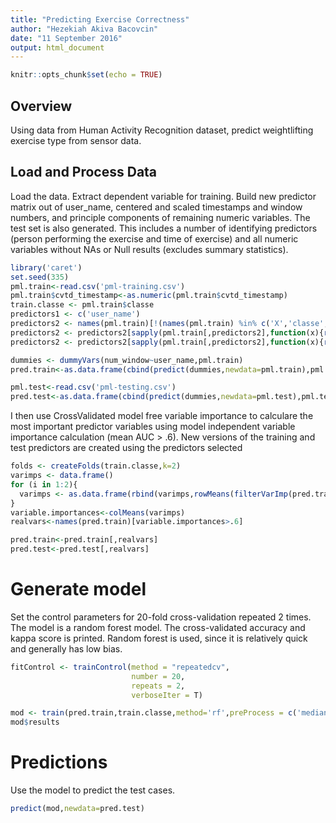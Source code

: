 ---
title: "Predicting Exercise Correctness"
author: "Hezekiah Akiva Bacovcin"
date: "11 September 2016"
output: html_document
---

```{r setup, include=FALSE}
knitr::opts_chunk$set(echo = TRUE)
```

## Overview

Using data from Human Activity Recognition dataset, predict weightlifting exercise type from sensor data.

## Load and Process Data

Load the data. Extract dependent variable for training. Build new predictor matrix out of user_name, centered and scaled timestamps and window numbers, and principle components of remaining numeric variables. The test set is also generated. This includes a number of identifying predictors (person performing the exercise and time of exercise) and all numeric variables without NAs or Null results (excludes summary statistics).

```{r load-summary}
library('caret')
set.seed(335)
pml.train<-read.csv('pml-training.csv')
pml.train$cvtd_timestamp<-as.numeric(pml.train$cvtd_timestamp)
train.classe <- pml.train$classe
predictors1 <- c('user_name')
predictors2 <- names(pml.train)[!(names(pml.train) %in% c('X','classe','new_window',predictors1))]
predictors2 <- predictors2[sapply(pml.train[,predictors2],function(x){return(sum(is.na(x)))})==0]
predictors2 <- predictors2[sapply(pml.train[,predictors2],function(x){return(sum(x==''))})==0]

dummies <- dummyVars(num_window~user_name,pml.train)
pred.train<-as.data.frame(cbind(predict(dummies,newdata=pml.train),pml.train[,predictors2]))

pml.test<-read.csv('pml-testing.csv')
pred.test<-as.data.frame(cbind(predict(dummies,newdata=pml.test),pml.test[,predictors2]))
```

I then use CrossValidated model free variable importance to calculare the most important predictor variables using model independent variable importance calculation (mean AUC > .6). New versions of the training and test predictors are created using the predictors selected
```{r varimp}
folds <- createFolds(train.classe,k=2)
varimps <- data.frame()
for (i in 1:2){
  varimps <- as.data.frame(rbind(varimps,rowMeans(filterVarImp(pred.train[folds[[i]],],train.classe[folds[[i]]],nonpara=TRUE))))
}
variable.importances<-colMeans(varimps)
realvars<-names(pred.train)[variable.importances>.6]

pred.train<-pred.train[,realvars]
pred.test<-pred.test[,realvars]
```

# Generate model
Set the control parameters for 20-fold cross-validation repeated 2 times. The model is a random forest model. The cross-validated accuracy and kappa score is printed. Random forest is used, since it is relatively quick and generally has low bias.

```{r fit-model}
fitControl <- trainControl(method = "repeatedcv",
                           number = 20,
                           repeats = 2,
                           verboseIter = T)

mod <- train(pred.train,train.classe,method='rf',preProcess = c('medianImpute','center','scale'),trControl=fitControl)
mod$results
```

# Predictions
Use the model to predict the test cases.
```{r predict}
predict(mod,newdata=pred.test)

```

